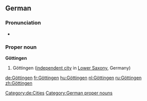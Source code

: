 ==German==
{{wikipedia}}
{{wikipedia|lang=de}}
===Pronunciation===
* {{audio|De-Göttingen-pronunciation.ogg|Audio}}

===Proper noun===
'''Göttingen'''

# Göttingen ([[independent city]] in [[Lower Saxony]], Germany)

[[Category:de:Cities]]
[[Category:German proper nouns]]

[[de:Göttingen]]
[[fr:Göttingen]]
[[hu:Göttingen]]
[[nl:Göttingen]]
[[ru:Göttingen]]
[[zh:Göttingen]]